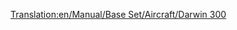 [[Translation:en/Manual/Base Set/Aircraft/Darwin 300]]

{{fr/Manual/Base Set/Aircraft/Avion|Nom=Darwin 300
|Image=[[File:en/Manual/Base Set/Aircraft/Boeing747.png|Darwin 300]]
|Coût=61 523 (123 046)
|Vitesse=947 km/h (592 MPH)
|Entretien=7 115 (14 230)
|Conception=1967
|Vie=25
|Capacité=300 passagers & 50 sacs de courrier
|Description=Gros avion avec une capacité importante. Coût très élevé et coûts d'entretien plus élevés que la moyenne.
|Réalité=[https://www.wikipedia.org/wiki/fr:Boeing 747 Boeing 747]
}}